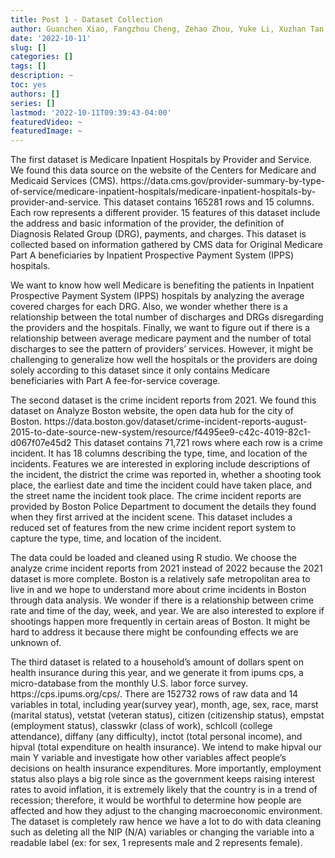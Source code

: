 ```yaml
---
title: Post 1 - Dataset Collection
author: Guanchen Xiao, Fangzhou Cheng, Zehao Zhou, Yuke Li, Xuzhan Tan
date: '2022-10-11'
slug: []
categories: []
tags: []
description: ~
toc: yes
authors: []
series: []
lastmod: '2022-10-11T09:39:43-04:00'
featuredVideo: ~
featuredImage: ~
---
```


The first dataset is Medicare Inpatient Hospitals by Provider and Service. We found this data source on the website of the Centers for Medicare and Medicaid Services (CMS). https://data.cms.gov/provider-summary-by-type-of-service/medicare-inpatient-hospitals/medicare-inpatient-hospitals-by-provider-and-service. This dataset contains 165281 rows and 15 columns. Each row represents a different provider. 15 features of this dataset include the address and basic information of the provider, the definition of Diagnosis Related Group (DRG), payments, and charges. This dataset is collected based on information gathered by CMS data for Original Medicare Part A beneficiaries by Inpatient Prospective Payment System (IPPS) hospitals. 

We want to know how well Medicare is benefiting the patients in Inpatient Prospective Payment System (IPPS) hospitals by analyzing the average covered charges for each DRG. Also, we wonder whether there is a relationship between the total number of discharges and DRGs disregarding the providers and the hospitals. Finally, we want to figure out if there is a relationship between average medicare payment and the number of total discharges to see the pattern of providers’ services. However, it might be challenging to generalize how well the hospitals or the providers are doing solely according to this dataset since it only contains Medicare beneficiaries with Part A fee-for-service coverage. 

The second dataset is the crime incident reports from 2021. We found this dataset on Analyze Boston website, the open data hub for the city of Boston. https://data.boston.gov/dataset/crime-incident-reports-august-2015-to-date-source-new-system/resource/f4495ee9-c42c-4019-82c1-d067f07e45d2 This dataset contains 71,721 rows where each row is a crime incident. It has 18 columns describing the type, time, and location of the incidents. Features we are interested in exploring include descriptions of the incident, the district the crime was reported in, whether a shooting took place, the earliest date and time the incident could have taken place, and the street name the incident took place. The crime incident reports are provided by Boston Police Department to document the details they found when they first arrived at the incident scene. This dataset includes a reduced set of features from the new crime incident report system to capture the type, time, and location of the incident.  

The data could be loaded and cleaned using R studio. We choose the analyze crime incident reports from 2021 instead of 2022 because the 2021 dataset is more complete. Boston is a relatively safe metropolitan area to live in and we hope to understand more about crime incidents in Boston through data analysis. We wonder if there is a relationship between crime rate and time of the day, week, and year. We are also interested to explore if shootings happen more frequently in certain areas of Boston.  It might be hard to address it because there might be confounding effects we are unknown of.  

The third dataset is related to a household’s amount of dollars spent on health insurance during this year, and we generate it from ipums cps, a micro-database from the monthly U.S. labor force survey. https://cps.ipums.org/cps/. There are 152732 rows of raw data and 14 variables in total, including year(survey year), month, age, sex, race, marst (marital status), vetstat (veteran status), citizen (citizenship status), empstat (employment status), classwkr (class of work), schlcoll (college attendance), diffany (any difficulty), inctot (total personal income), and hipval (total expenditure on health insurance). We intend to make hipval our main Y variable and investigate how other variables affect people’s decisions on health insurance expenditures. More importantly, employment status also plays a big role since as the government keeps raising interest rates to avoid inflation, it is extremely likely that the country is in a trend of recession; therefore, it would be worthful to determine how people are affected and how they adjust to the changing macroeconomic environment. The dataset is completely raw hence we have a lot to do with data cleaning such as deleting all the NIP (N/A) variables or changing the variable into a readable label (ex: for sex, 1 represents male and 2 represents female). 




